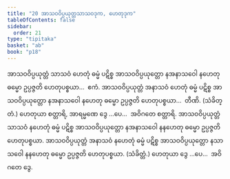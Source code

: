```yaml
---
title: "20 အာသဝဝိပ္ပယုတ္တသာသဝဒုက, ဟေတုဒုက"
tableOfContents: false
sidebar:
  order: 21
type: "tipitaka"
basket: "ab"
book: "p18"
---
```



<DynamicBreadcrumb />

<Division number="58" book="p18" e="ch" v="40" p="319">

<Paragraph number="143" book="p18">
အာသဝဝိပ္ပယုတ္တံ သာသဝံ ဟေတုံ ဓမ္မံ ပဋိစ္စ အာသဝဝိပ္ပယုတ္တော နအနာသဝေါ နဟေတု ဓမ္မော ဥပ္ပဇ္ဇတိ ဟေတုပစ္စယာ…  ဧကံ.
</Paragraph>

<Paragraph number="144" book="p18">
အာသဝဝိပ္ပယုတ္တံ အနာသဝံ ဟေတုံ ဓမ္မံ ပဋိစ္စ အာသဝဝိပ္ပယုတ္တော နအနာသဝေါ နဟေတု ဓမ္မော ဥပ္ပဇ္ဇတိ ဟေတုပစ္စယာ…  တီဏိ. (သံခိတ္တံ.) ဟေတုယာ စတ္တာရိ, အာရမ္မဏေ ဒွေ …ပေ…  အဝိဂတေ စတ္တာရိ.
</Paragraph>

<Paragraph number="145" book="p18">
အာသဝဝိပ္ပယုတ္တံ သာသဝံ နဟေတုံ ဓမ္မံ ပဋိစ္စ အာသဝဝိပ္ပယုတ္တော နအနာသဝေါ နနဟေတု ဓမ္မော ဥပ္ပဇ္ဇတိ ဟေတုပစ္စယာ. အာသဝဝိပ္ပယုတ္တံ အနာသဝံ နဟေတုံ ဓမ္မံ ပဋိစ္စ အာသဝဝိပ္ပယုတ္တော နသာသဝေါ နနဟေတု ဓမ္မော ဥပ္ပဇ္ဇတိ ဟေတုပစ္စယာ. (သံခိတ္တံ.) ဟေတုယာ ဒွေ …ပေ…  အဝိဂတေ ဒွေ.
</Paragraph>
</Division>